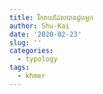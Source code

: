 ```yaml
---
title: រីករាយ​ដែល​បាន​ជួប​អ្នក
author: Shu-Kai
date: '2020-02-23'
slug: ''
categories:
  - typology
tags:
  - khmer
---
```

